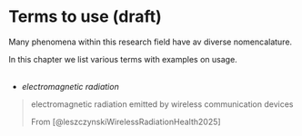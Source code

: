 # Terms to use (draft)

Many phenomena within this research field have av diverse nomencalature.

In this chapter we list various terms with examples on usage.\
\

* *electromagnetic radiation*

> electromagnetic radiation emitted by wireless communication devices
>
> From [@leszczynskiWirelessRadiationHealth2025]
